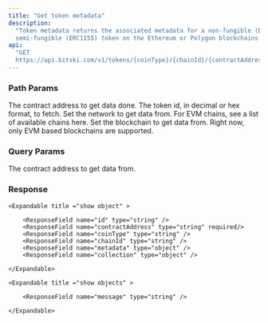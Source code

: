 ```yaml
---
title: "Get token metadata"
description:
  "Token metadata returns the associated metadata for a non-fungible (ERC721) or
  semi-fungible (ERC1155) token on the Ethereum or Polygon blockchains."
api:
  "GET
  https://api.bitski.com/v1/tokens/{coinType}/{chainId}/{contractAddress}/{tokenId}"
---
```


### Path Params

<ParamField path="contractAddress" type="string" required>
  The contract address to get data done.
</ParamField>

<ParamField path="tokenId" type="string" required>
  The token id, in decimal or hex format, to fetch.
</ParamField>

<ParamField path="chainId" type="string" required>
  Set the network to get data from. For EVM chains, see a list of available
  chains here.
</ParamField>

<ParamField path="coinType" type="string" required>
  Set the blockchain to get data from. Right now, only EVM based blockchains are
  supported.

</ParamField>

### Query Params

<ParamField query="forceRefresh" type="string" required>
  The contract address to get data from.
</ParamField>

### Response

<ParamField body="token" type="object" >

    <Expandable title ="show object" >

        <ResponseField name="id" type="string" />
        <ResponseField name="contractAddress" type="string" required/>
        <ResponseField name="coinType" type="string" />
        <ResponseField name="chainId" type="string" />
        <ResponseField name="metadata" type="object" />
        <ResponseField name="collection" type="object" />

    </Expandable>

</ParamField>

<ParamField body= "error" type="object" required >
  
    <Expandable title ="show objects" >

        <ResponseField name="message" type="string" />

    </Expandable>

</ParamField>
